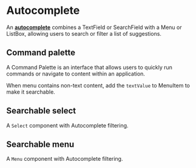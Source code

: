  
 
<Meta of={AutocompleteStories} />

# Autocomplete
 
An <a href="https://react-spectrum.adobe.com/react-aria/Autocomplete.html#autocomplete" target="_blank">**autocomplete**</a> combines a TextField or SearchField with a Menu or ListBox, allowing users to search or filter a list of suggestions.

## Command palette 

A Command Palette is an interface that allows users to quickly run commands or navigate to content within an application.

<Canvas of={AutocompleteStories.CommandPalette} />

When menu contains non-text content, add the `textValue` to MenuItem to make it searchable.

<Canvas of={AutocompleteStories.CommandJ} />

## Searchable select

A `Select` component with Autocomplete filtering.

<Canvas of={AutocompleteStories.SearchableSelect} />


## Searchable menu

A `Menu` component with Autocomplete filtering.

<Canvas of={AutocompleteStories.SearchableMenu} />


